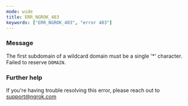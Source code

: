 ```yaml
---
mode: wide
title: ERR_NGROK_403
keywords: ["ERR_NGROK_403", "error 403"]
---
```



### Message

The first subdomain of a wildcard domain must be a single '\*' character. Failed to reserve `DOMAIN`.

<ErrorDetails />

### Further help

If you're having trouble resolving this error, please reach out to [support@ngrok.com](mailto:support@ngrok.com?subject=Help%20with%20ERR_NGROK_403)
